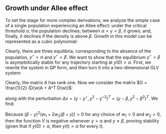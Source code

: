 ## Growth under Allee effect

To set the stage for more complex derivations, we analyze the simple case of a single population experiencing an Allee effect: under the critical threshold $\alpha$, the population declines; between $\alpha < y < \beta$, it grows; and, finally, it declines if the density is above $\beta$. Growth in this model can be represented as a cubic polynomial:

\begin{equation}
\dot{y} = y (y - \alpha) (\beta - y) = y(-\alpha \beta + (\alpha + \beta) y - y^2)
\end{equation}

Clearly, there are three equilibria, corresponding to the absence of the population, $y^\star = \alpha$ and $y^\star = \beta$. We want to show that the equilibrium $y^\star = \beta$ is asymptotically stable for any trajectory starting at $y(0) > \alpha$. First, we rewrite the system in QP form, and then turn it into a two-dimensional GLV system:

\begin{equation}
\begin{aligned}
x = \begin{pmatrix}
y\\
y^2
\end{pmatrix}
\quad
s = \begin{pmatrix}
- \alpha \beta
\end{pmatrix}
\quad
M = \begin{pmatrix}
\alpha + \beta & -1
\end{pmatrix}
\quad
B = \begin{pmatrix}
1 \\
2
\end{pmatrix}
\\
r = Bs= \begin{pmatrix}
- \alpha \beta\\
- 2 \alpha \beta
\end{pmatrix}
\quad 
A = BM = \begin{pmatrix}
\alpha +  \beta & -1\\
2 (\alpha + \beta) & -2
\end{pmatrix}
\end{aligned}
\end{equation}

Clearly, the matrix $A$ has rank one. Now we consider the matrix $G = \frac{1}{2} (D(w)A + A^T D(w))$:

\begin{equation}
G = \begin{pmatrix}
w_1 (\alpha + \beta) & (\alpha + \beta) w_2 - \frac{1}{2} w_1\\
(\alpha + \beta) w_2 - \frac{1}{2} w_1 & - 2 w_2
\end{pmatrix}
\end{equation}

along with the perturbation $\Delta x = (y - y^\star, y^2 - {y^\star}^2)^T = (y - \beta, y^2 - \beta^2)^T$.
We find:

\begin{equation}
\dot{V} = -(y - \alpha) (\beta - y)^2 (w_1 + 2 w_2 (\beta + y))
\end{equation}

Because $(\beta - y)^2 (w_1 + 2 w_2 (\beta + y)) > 0$ for any choice of $w_1>0$ and $w_2>0$, then the function $\dot{V}$ is negative whenever $y > \alpha$ and $y \neq \beta$, proving stability (given that if $y(0) > \alpha$, then $y(t) > \alpha$ for every $t$). 


